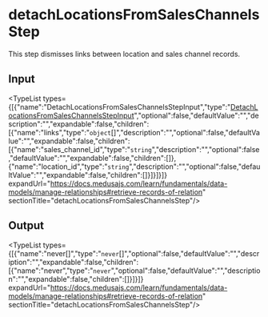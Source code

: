 
# detachLocationsFromSalesChannelsStep

This step dismisses links between location and sales channel records.

## Input

<TypeList types={[{"name":"DetachLocationsFromSalesChannelsStepInput","type":"[DetachLocationsFromSalesChannelsStepInput](../../interfaces/core_flows.DetachLocationsFromSalesChannelsStepInput/page.mdx)","optional":false,"defaultValue":"","description":"","expandable":false,"children":[{"name":"links","type":"`object`[]","description":"","optional":false,"defaultValue":"","expandable":false,"children":[{"name":"sales_channel_id","type":"`string`","description":"","optional":false,"defaultValue":"","expandable":false,"children":[]},{"name":"location_id","type":"`string`","description":"","optional":false,"defaultValue":"","expandable":false,"children":[]}]}]}]} expandUrl="https://docs.medusajs.com/learn/fundamentals/data-models/manage-relationships#retrieve-records-of-relation" sectionTitle="detachLocationsFromSalesChannelsStep"/>

## Output

<TypeList types={[{"name":"never[]","type":"`never`[]","optional":false,"defaultValue":"","description":"","expandable":false,"children":[{"name":"never","type":"`never`","optional":false,"defaultValue":"","description":"","expandable":false,"children":[]}]}]} expandUrl="https://docs.medusajs.com/learn/fundamentals/data-models/manage-relationships#retrieve-records-of-relation" sectionTitle="detachLocationsFromSalesChannelsStep"/>
